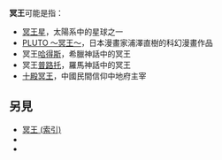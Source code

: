 {{wiktionary|冥王}}
'''冥王'''可能是指：
* [[冥王星|冥王星]]，太陽系中的星球之一
* [[PLUTO_～冥王～|PLUTO ～冥王～]]，日本漫畫家浦澤直樹的科幻漫畫作品
* 冥王[[哈得斯|哈得斯]]，希臘神話中的冥王
* 冥王[[普路托|普路托]]，羅馬神話中的冥王
* [[十殿冥王|十殿冥王]]，中國民間信仰中地府主宰

== 另見 ==
* [[冥王_(索引)|冥王 (索引)]]
* {{lookfrom|冥王}}
* {{intitle|冥王}}

{{disambig|M|Cat=二字消歧义}}
